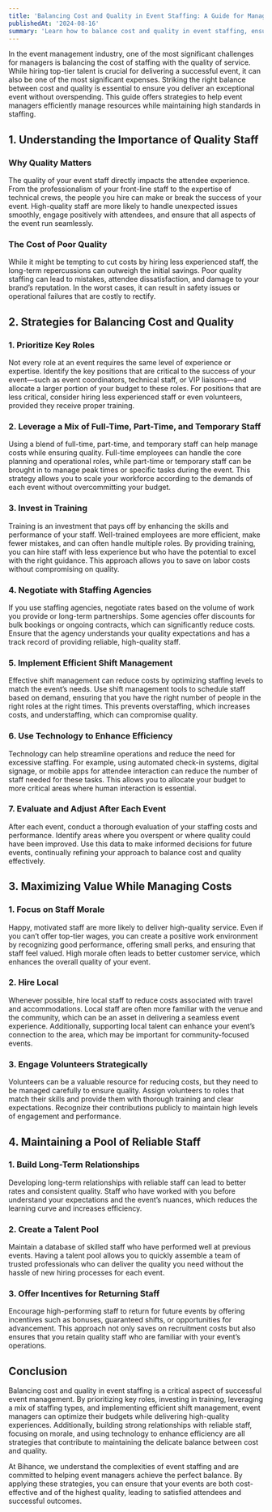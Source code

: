 ```yaml
---
title: 'Balancing Cost and Quality in Event Staffing: A Guide for Managers'
publishedAt: '2024-08-16'
summary: 'Learn how to balance cost and quality in event staffing, ensuring you deliver exceptional events without overspending. This guide provides strategies for efficient resource management and maintaining high standards.'
---
```


In the event management industry, one of the most significant challenges for managers is balancing the cost of staffing with the quality of service. While hiring top-tier talent is crucial for delivering a successful event, it can also be one of the most significant expenses. Striking the right balance between cost and quality is essential to ensure you deliver an exceptional event without overspending. This guide offers strategies to help event managers efficiently manage resources while maintaining high standards in staffing.

## 1. **Understanding the Importance of Quality Staff**

### Why Quality Matters

The quality of your event staff directly impacts the attendee experience. From the professionalism of your front-line staff to the expertise of technical crews, the people you hire can make or break the success of your event. High-quality staff are more likely to handle unexpected issues smoothly, engage positively with attendees, and ensure that all aspects of the event run seamlessly.

### The Cost of Poor Quality

While it might be tempting to cut costs by hiring less experienced staff, the long-term repercussions can outweigh the initial savings. Poor quality staffing can lead to mistakes, attendee dissatisfaction, and damage to your brand’s reputation. In the worst cases, it can result in safety issues or operational failures that are costly to rectify.

## 2. **Strategies for Balancing Cost and Quality**

### 1. **Prioritize Key Roles**

Not every role at an event requires the same level of experience or expertise. Identify the key positions that are critical to the success of your event—such as event coordinators, technical staff, or VIP liaisons—and allocate a larger portion of your budget to these roles. For positions that are less critical, consider hiring less experienced staff or even volunteers, provided they receive proper training.

### 2. **Leverage a Mix of Full-Time, Part-Time, and Temporary Staff**

Using a blend of full-time, part-time, and temporary staff can help manage costs while ensuring quality. Full-time employees can handle the core planning and operational roles, while part-time or temporary staff can be brought in to manage peak times or specific tasks during the event. This strategy allows you to scale your workforce according to the demands of each event without overcommitting your budget.

### 3. **Invest in Training**

Training is an investment that pays off by enhancing the skills and performance of your staff. Well-trained employees are more efficient, make fewer mistakes, and can often handle multiple roles. By providing training, you can hire staff with less experience but who have the potential to excel with the right guidance. This approach allows you to save on labor costs without compromising on quality.

### 4. **Negotiate with Staffing Agencies**

If you use staffing agencies, negotiate rates based on the volume of work you provide or long-term partnerships. Some agencies offer discounts for bulk bookings or ongoing contracts, which can significantly reduce costs. Ensure that the agency understands your quality expectations and has a track record of providing reliable, high-quality staff.

### 5. **Implement Efficient Shift Management**

Effective shift management can reduce costs by optimizing staffing levels to match the event’s needs. Use shift management tools to schedule staff based on demand, ensuring that you have the right number of people in the right roles at the right times. This prevents overstaffing, which increases costs, and understaffing, which can compromise quality.

### 6. **Use Technology to Enhance Efficiency**

Technology can help streamline operations and reduce the need for excessive staffing. For example, using automated check-in systems, digital signage, or mobile apps for attendee interaction can reduce the number of staff needed for these tasks. This allows you to allocate your budget to more critical areas where human interaction is essential.

### 7. **Evaluate and Adjust After Each Event**

After each event, conduct a thorough evaluation of your staffing costs and performance. Identify areas where you overspent or where quality could have been improved. Use this data to make informed decisions for future events, continually refining your approach to balance cost and quality effectively.

## 3. **Maximizing Value While Managing Costs**

### 1. **Focus on Staff Morale**

Happy, motivated staff are more likely to deliver high-quality service. Even if you can’t offer top-tier wages, you can create a positive work environment by recognizing good performance, offering small perks, and ensuring that staff feel valued. High morale often leads to better customer service, which enhances the overall quality of your event.

### 2. **Hire Local**

Whenever possible, hire local staff to reduce costs associated with travel and accommodations. Local staff are often more familiar with the venue and the community, which can be an asset in delivering a seamless event experience. Additionally, supporting local talent can enhance your event’s connection to the area, which may be important for community-focused events.

### 3. **Engage Volunteers Strategically**

Volunteers can be a valuable resource for reducing costs, but they need to be managed carefully to ensure quality. Assign volunteers to roles that match their skills and provide them with thorough training and clear expectations. Recognize their contributions publicly to maintain high levels of engagement and performance.

## 4. **Maintaining a Pool of Reliable Staff**

### 1. **Build Long-Term Relationships**

Developing long-term relationships with reliable staff can lead to better rates and consistent quality. Staff who have worked with you before understand your expectations and the event’s nuances, which reduces the learning curve and increases efficiency.

### 2. **Create a Talent Pool**

Maintain a database of skilled staff who have performed well at previous events. Having a talent pool allows you to quickly assemble a team of trusted professionals who can deliver the quality you need without the hassle of new hiring processes for each event.

### 3. **Offer Incentives for Returning Staff**

Encourage high-performing staff to return for future events by offering incentives such as bonuses, guaranteed shifts, or opportunities for advancement. This approach not only saves on recruitment costs but also ensures that you retain quality staff who are familiar with your event’s operations.

## Conclusion

Balancing cost and quality in event staffing is a critical aspect of successful event management. By prioritizing key roles, investing in training, leveraging a mix of staffing types, and implementing efficient shift management, event managers can optimize their budgets while delivering high-quality experiences. Additionally, building strong relationships with reliable staff, focusing on morale, and using technology to enhance efficiency are all strategies that contribute to maintaining the delicate balance between cost and quality.

At Bihance, we understand the complexities of event staffing and are committed to helping event managers achieve the perfect balance. By applying these strategies, you can ensure that your events are both cost-effective and of the highest quality, leading to satisfied attendees and successful outcomes.